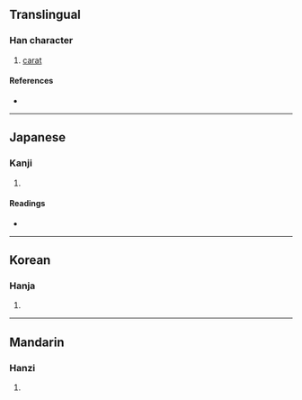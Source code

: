 {{character info}}
==Translingual==

===Han character===
{{Han char|rn=96|rad=玉|as=06|sn=10|four=19111|canj=MGFMU|ids=⿰𤣩光}}

# [[carat]]

====References====
* {{Han ref|kx=0730.160|dkj=20942|dj=1142.020|hdz=21111.020|uh=73D6|ud=29654|bh=D2AE|bd=53934}}

----

==Japanese==

===Kanji===
{{ja-kanji|grade=|rs=玉06}}

# {{rfdef|ja|sort=玉06}}

====Readings====
* {{ja-readings|on=[[こう]] (kō)|kun=[[たま]] (tama)}}

----

==Korean==

===Hanja===
{{ko-hanja|hangeul=광|eumhun=|rv=gwang|mr=kwang|y=kwang}}

# {{rfdef|ko|sort=玉06}}

----

==Mandarin==

===Hanzi===
{{cmn-hanzi|pin=[[guāng]] ([[guang1]])|wg=kuang<sup>1</sup>}}

# {{rfdef|cmn|sort=玉06}}